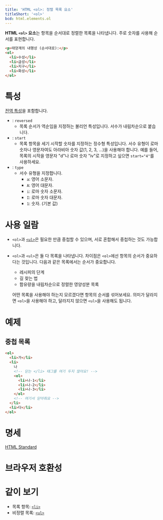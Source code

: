 ```yaml
---
title: 'HTML <ol>: 정렬 목록 요소'
titleShort: '<ol>'
bcd: html.elements.ol
---
```


**HTML `<ol>` 요소**는 항목을 순서대로 정렬한 목록을 나타냅니다. 주로 숫자를 사용해 순서를 표현합니다.

```html hidden name=demo
<p>태양계의 내행성 (순서대로):</p>
<ol>
  <li>수성</li>
  <li>금성</li>
  <li>지구</li>
  <li>화성</li>
</ol>
```

<LiveExample height={180} lang="html" name="demo" />

# 특성

[전역 특성](/docs/Web/HTML/Global_attributes)을 포함합니다.

- : `reversed`
  - 목록 순서가 역순임을 지정하는 불리언 특성입니다. 서수가 내림차순으로 붙습니다.
- : `start`
  - 목록 항목을 세기 시작할 숫자를 지정하는 정수형 특성입니다. 서수 유형이 로마 숫자나 영문자여도 아라비아 숫자 값(1, 2, 3, ...)을 사용해야 합니다. 예를 들어, 목록의 시작을 영문자 "d"나 로마 숫자 "iv"로 지정하고 싶으면 `start="4"`를 사용하세요.
- : `type`
  - 서수 유형을 지정합니다.
    - `a`: 영어 소문자.
    - `A`: 영어 대문자.
    - `i`: 로마 숫자 소문자.
    - `I`: 로마 숫자 대문자.
    - `1`: 숫자. (기본 값)

# 사용 일람

- `<ol>`과 [`<ul>`](./ul)은 필요한 만큼 중첩할 수 있으며, 서로 혼합해서 중첩하는 것도 가능합니다.
- `<ol>`과 `<ul>`은 둘 다 목록을 나타냅니다. 차이점은 `<ol>`에선 항목의 순서가 중요하다는 것입니다. 다음과 같은 목록에서는 순서가 중요합니다.

  - 레시피의 단계
  - 길 찾는 법
  - 함유량을 내림차순으로 정렬한 영양성분 목록

  어떤 목록을 사용해야 하는지 모르겠다면 항목의 순서를 섞어보세요. 의미가 달라지면 `<ol>`을 사용해야 하고, 달라지지 않으면 `<ul>`을 사용해도 됩니다.

# 예제

## 중첩 목록

```html
<ol>
  <li>가</li>
  <li>
    나
    <!-- 닫는 </li> 태그를 여기 두지 않아요! -->
    <ol>
      <li>나-1</li>
      <li>나-2</li>
      <li>나-3</li>
    </ol>
    <!-- 여기서 닫아줘요 -->
  </li>
  <li>다</li>
</ol>
```

# 명세

[HTML Standard](https://html.spec.whatwg.org/multipage/semantics.html#the-ol-element)

# 브라우저 호환성

<BrowserCompat data={props.bcd} />

# 같이 보기

- 목록 항목: [`<li>`](./li)
- 비정렬 목록: [`<ul>`](./ul)
